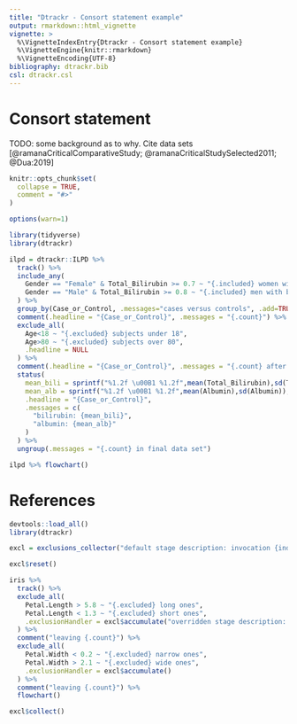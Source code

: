 ```yaml
---
title: "Dtrackr - Consort statement example"
output: rmarkdown::html_vignette
vignette: >
  %\VignetteIndexEntry{Dtrackr - Consort statement example}
  %\VignetteEngine{knitr::rmarkdown}
  %\VignetteEncoding{UTF-8}
bibliography: dtrackr.bib
csl: dtrackr.csl
---
```


# Consort statement

TODO: some background as to why.
Cite data sets [@ramanaCriticalComparativeStudy; @ramanaCriticalStudySelected2011; @Dua:2019]

```r
knitr::opts_chunk$set(
  collapse = TRUE,
  comment = "#>"
)

options(warn=1)
```

```r
library(tidyverse)
library(dtrackr)

```

```r
ilpd = dtrackr::ILPD %>% 
  track() %>%
  include_any(
    Gender == "Female" & Total_Bilirubin >= 0.7 ~ "{.included} women with bili>0.7",
    Gender == "Male" & Total_Bilirubin >= 0.8 ~ "{.included} men with bili>0.8"
  ) %>%
  group_by(Case_or_Control, .messages="cases versus controls", .add=TRUE) %>%
  comment(.headline = "{Case_or_Control}", .messages = "{.count}") %>%
  exclude_all(
    Age<18 ~ "{.excluded} subjects under 18",
    Age>80 ~ "{.excluded} subjects over 80",
    .headline = NULL
  ) %>%
  comment(.headline = "{Case_or_Control}", .messages = "{.count} after exclusions") %>%
  status(
    mean_bili = sprintf("%1.2f \u00B1 %1.2f",mean(Total_Bilirubin),sd(Total_Protein)),
    mean_alb = sprintf("%1.2f \u00B1 %1.2f",mean(Albumin),sd(Albumin)),
    .headline = "{Case_or_Control}",
    .messages = c(
      "bilirubin: {mean_bili}",
      "albumin: {mean_alb}"
    )                    
  ) %>%
  ungroup(.messages = "{.count} in final data set")

ilpd %>% flowchart()

```

# References

```r
devtools::load_all()
library(dtrackr)

excl = exclusions_collector("default stage description: invocation {index}")

excl$reset()

iris %>%
  track() %>% 
  exclude_all(
    Petal.Length > 5.8 ~ "{.excluded} long ones",
    Petal.Length < 1.3 ~ "{.excluded} short ones",
    .exclusionHandler = excl$accumulate("overridden stage description: invocation {index}")
  ) %>%
  comment("leaving {.count}") %>%
  exclude_all(
    Petal.Width < 0.2 ~ "{.excluded} narrow ones",
    Petal.Width > 2.1 ~ "{.excluded} wide ones",
    .exclusionHandler = excl$accumulate()
  ) %>% 
  comment("leaving {.count}") %>%
  flowchart()

```

```r
excl$collect()
```

<div id="refs"></div>
